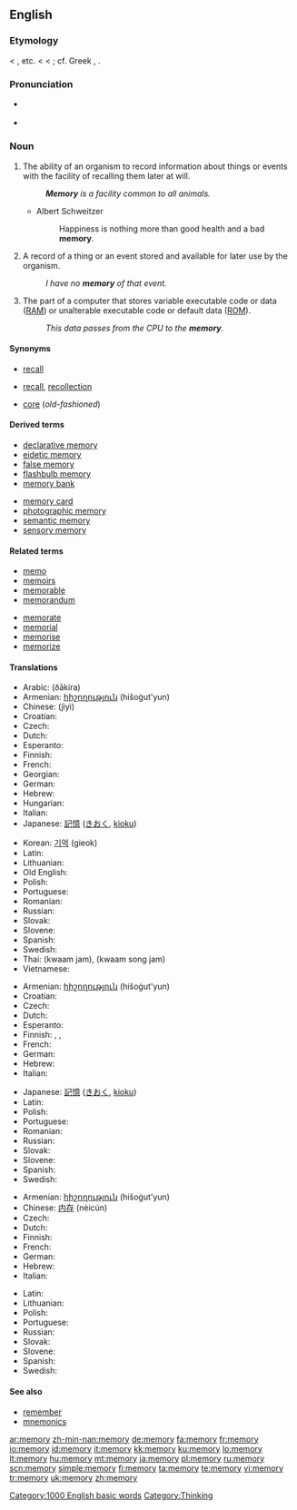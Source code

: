 ==English==
{{wikipedia}}
{{rank|Greek|island|special|935|memory|proved|plan|pain}}

===Etymology===
< {{etyl|xno}} {{term|memorie}}, {{etyl|fro}} {{term|memoire}} etc. < {{etyl|la}} {{term|memoria||the faculty of remembering, remembrance, memory, a historical account}} < {{term|memor||mindful, remembering}}; cf. Greek {{term|μέρμερος|sc=Grek||anxious}}, {{term|μέριμνα||sc=Grek|care, thought}}.

===Pronunciation===
* {{a|UK}} {{IPA|/ˈmɛməɹi/}}
* {{audio|en-us-memory.ogg|Audio (US)}}

===Noun===
{{en-noun|memor|ies|-}}

# {{uncountable}} The ability of an organism to record information about things or events with the facility of recalling them later at will.
#: '''''Memory''' is a facility common to all animals.''
#* {{rfdate}} Albert Schweitzer
#*: Happiness is nothing more than good health and a bad '''memory'''.
# A record of a thing or an event stored and available for later use by the organism.
#: ''I have no '''memory''' of that event.''
# {{computing}} The part of a computer that stores variable executable code or data ([[RAM]]) or unalterable executable code or default data ([[ROM]]).
#: ''This data passes from the CPU to the '''memory'''.''

====Synonyms====
* {{italbrac-colon|ability to recall}} [[recall]]
* {{italbrac-colon|stored record}} [[recall]], [[recollection]]
* {{italbrac-colon|RAM or ROM}} [[core]] (''old-fashioned'')

====Derived terms====
{{top2}}
* [[declarative memory]]
* [[eidetic memory]]
* [[false memory]]
* [[flashbulb memory]]
* [[memory bank]]
{{mid2}}
* [[memory card]]
* [[photographic memory]]
* [[semantic memory]]
* [[sensory memory]]
{{bottom2}}

====Related terms====
{{top2}}
* [[memo]]
* [[memoir]]s
* [[memorable]]
* [[memorandum]]
{{mid2}}
* [[memorate]]
* [[memorial]]
* [[memorise]]
* [[memorize]]
{{bottom2}}

====Translations====
{{trans-top|ability to recall}}
* Arabic: {{Arab|[[ذاكرة]]}} (ðākira) {{f}}
* Armenian: [[հիշողություն]] (hišoġut'yun)
* Chinese: {{zh-ts|記憶|记忆}} (jìyì)
* Croatian: {{t-|hr|pamćenje|n|alt=pȃmćēnje}}
* Czech: {{t-|cs|paměť|f}}
* Dutch: {{t+|nl|geheugen|n}}
* Esperanto: {{t-|eo|memoro|xs=Esperanto}}
* Finnish: {{t+|fi|muisti}}
* French: {{t+|fr|mémoire|f}}
* Georgian: {{t|ka|მეხსიერება|tr=mexsiereba|xs=Georgian}}
* German: {{t+|de|Gedächtnis|n}}
* Hebrew: {{t+|he|זכרון|m|tr=zikarón|sc=Hebr}}
* Hungarian: {{t|hu|emlékezet}}
* Italian: {{t+|it|memoria|f}}
* Japanese: [[記憶]] ([[きおく]], [[kioku]])
{{trans-mid}}
* Korean: [[기억]] (gieok)
* Latin: {{t-|la|memoria|f}}
* Lithuanian: {{t|lt|atmintis|f|xs=Lithuanian}}
* Old English: {{t-|ang|gemynd|alt=ġemynd|xs=Old English}}
* Polish: {{t+|pl|pamięć|f}}
* Portuguese: {{t+|pt|memória|f}}
* Romanian: {{t-|ro|memorie|f}}
* Russian: {{t+|ru|память|f|tr=pámjat’|sc=Cyrl}}
* Slovak: {{t-|sk|pamäť|f}}
* Slovene: {{t+|sl|spomin|m}}
* Spanish: {{t-|es|memoria|f}}
* Swedish: {{t+|sv|minne|n}}
* Thai: {{Thai|[[ความจำ]]}} (kwaam jam), {{Thai|[[ความทรงจำ]]}} (kwaam song jam)
* Vietnamese: {{t+|vi|trí nhớ|xs=Vietnamese}}
{{trans-bottom}}

{{trans-top|stored record}}
* Armenian: [[հիշողություն]] (hišoġut'yun)
* Croatian: {{t-|hr|sjećanje|n}}
* Czech: {{t-|cs|vzpomínka|f}}
* Dutch: {{t-|nl|herinnering|f}}
* Esperanto: {{t-|eo|memoro|xs=Esperanto}}
* Finnish: {{t-|fi|muistikuva}}, {{t+|fi|muisto}}, {{t+|fi|muisti}}
* French: {{t+|fr|souvenir|m}}
* German: {{t+|de|Erinnerung|f}}
* Hebrew: {{t+|he|זכרון|m|tr=zikarón|sc=Hebr}}
* Italian: {{t+|it|memoria|f}}
{{trans-mid}}
* Japanese: [[記憶]] ([[きおく]], [[kioku]])
* Latin: {{t-|la|memoria|f}}
* Polish: {{t|pl|wspomnienie|n}}
* Portuguese: {{t|pt|lembrança|f}}
* Romanian: {{t-|ro|amintire|f}}
* Russian: {{t|ru|воспоминание|n|tr=vospominánije|sc=Cyrl}}
* Slovak: {{t|sk|spomienka|f}}
* Slovene: {{t+|sl|spomin|m}}
* Spanish: {{t-|es|memoria|f}}
* Swedish: {{t+|sv|minne|n}}
{{trans-bottom}}

{{trans-top|RAM or ROM}}
* Armenian: [[հիշողություն]] (hišoġut'yun)
* Chinese: [[内存]] (nèicún)
* Czech: {{t-|cs|paměť|f}}
* Dutch: {{t+|nl|geheugen|n}}
* Finnish: {{t+|fi|muisti}}
* French: {{t+|fr|mémoire|f}}
* German: {{t+|de|Speicher|m}}
* Hebrew: {{t+|he|זכרון|m|tr=zikarón|sc=Hebr}}
* Italian: {{t+|it|memoria|f}}
{{trans-mid}}
* Latin: {{t-|la|memoria|f}}
* Lithuanian: {{t|lt|atmintinė|f|xs=Lithuanian}}
* Polish: {{t+|pl|pamięć|f}}
* Portuguese: {{t+|pt|memória|f}}
* Russian: {{t+|ru|память|f|tr=pámjat’|sc=Cyrl}}
* Slovak: {{t-|sk|pamäť|f}}
* Slovene: {{t+|sl|spomin|m}}
* Spanish: {{t-|es|memoria|f}}
* Swedish: {{t+|sv|minne|n}}
{{trans-bottom}}

====See also====
* [[remember]]
* [[mnemonics]]

[[Category:1000 English basic words]]
[[Category:Thinking]]

[[ar:memory]]
[[zh-min-nan:memory]]
[[de:memory]]
[[fa:memory]]
[[fr:memory]]
[[io:memory]]
[[id:memory]]
[[it:memory]]
[[kk:memory]]
[[ku:memory]]
[[lo:memory]]
[[lt:memory]]
[[hu:memory]]
[[mt:memory]]
[[ja:memory]]
[[pl:memory]]
[[ru:memory]]
[[scn:memory]]
[[simple:memory]]
[[fi:memory]]
[[ta:memory]]
[[te:memory]]
[[vi:memory]]
[[tr:memory]]
[[uk:memory]]
[[zh:memory]]